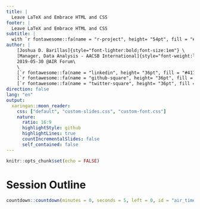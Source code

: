 ```yaml
---
title: | 
  Leave LaTeX and Embrace HTML and CSS
footer: | 
  Leave LaTeX and Embrace HTML and CSS
subtitle: |
  with `r fontawesome::fa(name = "r-project", height= "54pt", fill = "#165caa")` and R Markdown
author: |
    [Joshua D. Barillas]{style="font-lighter:bold;font-size:1em"} \
    [Manager, Data Analysis - AACSB International]{style="font-weight:lighter;font-size:1em"}\
    2019-05-30 @AIR Forum\
    \
    [`r fontawesome::fa(name = "linkedin", height= "36pt", fill = "#41717a")`](https://www.linkedin.com/in/jdbarillas/)
    [`r fontawesome::fa(name = "github-square", height= "36pt", fill = "#41717a")`](https://github.com/jdbarillas)
    [`r fontawesome::fa(name = "twitter-square", height= "36pt", fill = "#41717a")`](https://twitter.com/jdbarillas)
direction: false
lang: "en"
output:
  xaringan::moon_reader:
    css: ["default", "custom-slides.css", "custom-font.css"]
    nature: 
      ratio: 16:9
      highlightStyle: github
      highlightLines: true
      countIncrementalSlides: false
      self_contained: false
---
```


```r
knitr::opts_chunk$set(echo = FALSE)
```

# Session Outline

```r
countdown::countdown(minutes = 0, seconds = 5, left = 0, id = "air_timer", font_size = "1.5em")
```

